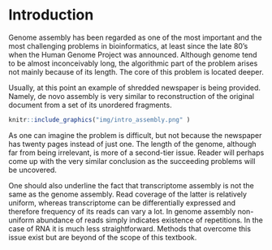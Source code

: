 # Introduction {#introduction}

Genome assembly has been regarded as one of the most important and the most challenging problems in bioinformatics, at least since the late 80's when the Human Genome Project was announced. Although genome tend to be almost inconceivably long, the algorithmic part of the problem arises not mainly because of its length. The core of this problem is located deeper. 

Usually, at this point an example of shredded newspaper is being provided. Namely, de novo assembly is very similar to reconstruction of the original document from a set of its unordered fragments. 

```r
knitr::include_graphics("img/intro_assembly.png" )
```

As one can imagine the problem is difficult, but not because the newspaper has twenty pages instead of just one. The length of the genome, although far from being irrelevant, is more of a second-tier issue. Reader will perhaps come up with the very similar conclusion as the succeeding problems will be uncovered. 

One should also underline the fact that transcriptome assembly is not the same as the genome assembly. Read coverage of the latter is relatively uniform, whereas transcriptome can be differentially expressed and therefore frequency of its reads can vary a lot. In genome assembly non-uniform abundance of reads simply indicates existence of repetitions. In the case of RNA it is much less straightforward. Methods that overcome this issue exist but are beyond of the scope of this textbook.